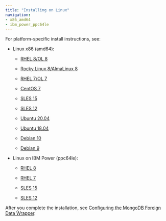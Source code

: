 ```yaml
---
title: "Installing on Linux"
navigation:
- x86_amd64
- ibm_power_ppc64le
---
```


For platform-specific install instructions, see:

- Linux x86 (amd64):

  - [RHEL 8/OL 8](x86_amd64/01_mongo_rhel8_x86)

  - [Rocky Linux 8/AlmaLinux 8](x86_amd64/02_mongo_other_linux8_x86)
  - [RHEL 7/OL 7](x86_amd64/03_mongo_rhel7_x86)
  - [CentOS 7](x86_amd64/04_mongo_centos7_x86)
  - [SLES 15](x86_amd64/05_mongo_sles15_x86)
  - [SLES 12](x86_amd64/07_mongo_sles12_x86)
  - [Ubuntu 20.04](x86_amd64/07_mongo_ubuntu20_x86)
  - [Ubuntu 18.04](x86_amd64/07a_mongo_ubuntu18_x86)
  - [Debian 10](x86_amd64/07b_mongo_deb10_x86)
  - [Debian 9](x86_amd64/08_mongo_deb9_x86)

- Linux on IBM Power (ppc64le):

  - [RHEL 8](ibm_power_ppc64le/13_mongo_rhel8_ppcle)
  
  - [RHEL 7](ibm_power_ppc64le/15_mongo_rhel7_ppcle)
  - [SLES 15](ibm_power_ppc64le/17_mongo_sles15_ppcle)
  - [SLES 12](ibm_power_ppc64le/19_mongo_sles12_ppcle)

After you complete the installation, see [Configuring the MongoDB Foreign Data Wrapper](../07_configuring_the_mongo_data_adapter).